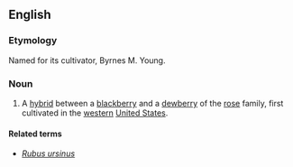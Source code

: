 ==English==
===Etymology===
Named for its cultivator, Byrnes M. Young.

===Noun===
{{wikipedia}}
{{en-noun|youngberries}}
#A [[hybrid]] between a [[blackberry]] and a [[dewberry]] of the [[rose]] family, first cultivated in the [[western]] [[United States]].

====Related terms====
*''[[Rubus ursinus]]''
